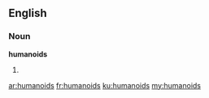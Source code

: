 ==English==

===Noun===
'''humanoids'''

# {{plural of|[[humanoid]]}}

[[ar:humanoids]]
[[fr:humanoids]]
[[ku:humanoids]]
[[my:humanoids]]